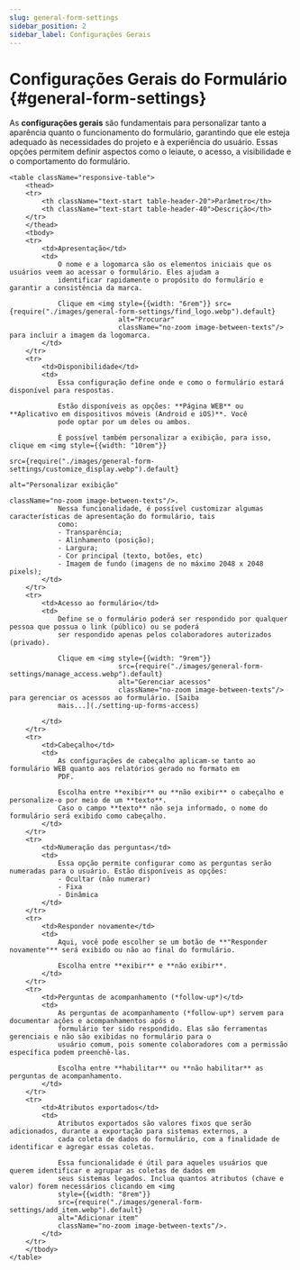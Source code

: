 ```yaml
---
slug: general-form-settings
sidebar_position: 2
sidebar_label: Configurações Gerais
---
```


# Configurações Gerais do Formulário {#general-form-settings}

As **configurações gerais** são fundamentais para personalizar tanto a aparência quanto o funcionamento do formulário,
garantindo que ele esteja adequado às necessidades do projeto e à experiência do usuário. Essas opções permitem definir
aspectos como o leiaute, o acesso, a visibilidade e o comportamento do formulário.

````mdx-code-block
<table className="responsive-table">
    <thead>
    <tr>
        <th className="text-start table-header-20">Parâmetro</th>
        <th className="text-start table-header-40">Descrição</th>
    </tr>
    </thead>
    <tbody>
    <tr>
        <td>Apresentação</td>
        <td>
            O nome e a logomarca são os elementos iniciais que os usuários veem ao acessar o formulário. Eles ajudam a
            identificar rapidamente o propósito do formulário e garantir a consistência da marca.

            Clique em <img style={{width: "6rem"}} src={require("./images/general-form-settings/find_logo.webp").default}
                           alt="Procurar"
                           className="no-zoom image-between-texts"/> para incluir a imagem da logomarca.
        </td>
    </tr>
    <tr>
        <td>Disponibilidade</td>
        <td>
            Essa configuração define onde e como o formulário estará disponível para respostas.

            Estão disponíveis as opções: **Página WEB** ou **Aplicativo em dispositivos móveis (Android e iOS)**. Você
            pode optar por um deles ou ambos.

            É possível também personalizar a exibição, para isso, clique em <img style={{width: "10rem"}}
                                                                                 src={require("./images/general-form-settings/customize_display.webp").default}
                                                                                 alt="Personalizar exibição"
                                                                                 className="no-zoom image-between-texts"/>.
            Nessa funcionalidade, é possível customizar algumas características de apresentação do formulário, tais
            como:
            - Transparência;
            - Alinhamento (posição);
            - Largura;
            - Cor principal (texto, botões, etc)
            - Imagem de fundo (imagens de no máximo 2048 x 2048 pixels);
        </td>
    </tr>
    <tr>
        <td>Acesso ao formulário</td>
        <td>
            Define se o formulário poderá ser respondido por qualquer pessoa que possua o link (público) ou se poderá
            ser respondido apenas pelos colaboradores autorizados (privado).

            Clique em <img style={{width: "9rem"}}
                           src={require("./images/general-form-settings/manage_access.webp").default}
                           alt="Gerenciar acessos"
                           className="no-zoom image-between-texts"/> para gerenciar os acessos ao formulário. [Saiba
            mais...](./setting-up-forms-access)

        </td>
    </tr>
    <tr>
        <td>Cabeçalho</td>
        <td>
            As configurações de cabeçalho aplicam-se tanto ao formulário WEB quanto aos relatórios gerado no formato em
            PDF.

            Escolha entre **exibir** ou **não exibir** o cabeçalho e personalize-o por meio de um **texto**.
            Caso o campo **texto** não seja informado, o nome do formulário será exibido como cabeçalho.
        </td>
    </tr>
    <tr>
        <td>Numeração das perguntas</td>
        <td>
            Essa opção permite configurar como as perguntas serão numeradas para o usuário. Estão disponíveis as opções:
            - Ocultar (não numerar)
            - Fixa
            - Dinâmica
        </td>
    </tr>
    <tr>
        <td>Responder novamente</td>
        <td>
            Aqui, você pode escolher se um botão de **"Responder novamente"** será exibido ou não ao final do formulário.

            Escolha entre **exibir** e **não exibir**.
        </td>
    </tr>
    <tr>
        <td>Perguntas de acompanhamento (*follow-up*)</td>
        <td>
            As perguntas de acompanhamento (*follow-up*) servem para documentar ações e acompanhamentos após o
            formulário ter sido respondido. Elas são ferramentas gerenciais e não são exibidas no formulário para o
            usuário comum, pois somente colaboradores com a permissão específica podem preenchê-las.

            Escolha entre **habilitar** ou **não habilitar** as perguntas de acompanhamento.
        </td>
    </tr>
    <tr>
        <td>Atributos exportados</td>
        <td>
            Atributos exportados são valores fixos que serão adicionados, durante a exportação para sistemas externos, a
            cada coleta de dados do formulário, com a finalidade de identificar e agregar essas coletas.

            Essa funcionalidade é útil para aqueles usuários que querem identificar e agrupar as coletas de dados em
            seus sistemas legados. Inclua quantos atributos (chave e valor) forem necessários clicando em <img
            style={{width: "8rem"}}
            src={require("./images/general-form-settings/add_item.webp").default}
            alt="Adicionar item"
            className="no-zoom image-between-texts"/>.
        </td>
    </tr>
    </tbody>
</table>
````
